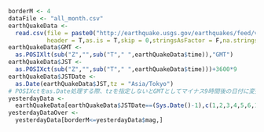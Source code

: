 ```r
borderM <- 4
dataFile <- "all_month.csv"
earthQuakeData <-
  read.csv(file = paste0("http://earthquake.usgs.gov/earthquakes/feed/v1.0/summary/",dataFile),
           header = T,as.is = T,skip = 0,stringsAsFactor = F,na.strings = c(""),check.names = F)
earthQuakeData$GMT <- 
  as.POSIXlt(sub("Z","",sub("T"," ",earthQuakeData$time)),"GMT")
earthQuakeData$JST <- 
  as.POSIXct(sub("Z","",sub("T"," ",earthQuakeData$time)))+3600*9
earthQuakeData$JSTDate <- 
  as.Date(earthQuakeData$JST,tz = "Asia/Tokyo")
# POSIXctをas.Date処理する際、tzを指定しないとGMTとしてマイナス9時間後の日付に変換される
yesterdayData <- 
  earthQuakeData[earthQuakeData$JSTDate==(Sys.Date()-1),c(1,2,3,4,5,6,14,24,25)]
yesterdayDataOver <- 
  yesterdayData[borderM<=yesterdayData$mag,]
```
